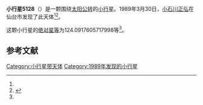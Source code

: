 {{Infobox planet
| bgcolour = #FFFFC0
| name = 5128 Wakabayashi
| symbol = 
| image = 
| caption = 
| discovery = yes
| discovery_ref = 
| discoverer = [[小石川正弘|小石川正弘]]
| discovery_site = [[仙台市|仙台市]] 
| discovered = 1989年3月30日
| designations = yes
| mp_name = 
| named_after = 
| alt_names = 1989 FJ/ 1970 AK / 1980 KW / 1982 UA5
| mp_category = [[主带小行星|主带小行星]]
| orbit_ref = <ref name="a">[http://ssd.jpl.nasa.gov/sbdb.cgi?sstr=5128 5128 Wakabayashi] {{Wayback|url=http://ssd.jpl.nasa.gov/sbdb.cgi?sstr=5128 |date=20201124011958 }}，小行星數據庫瀏覽器（JPL Small-Body Database Browser）－[[美国国家航空航天局|美国国家航空航天局]]喷气推进实验室</ref>
| epoch = 2456400.5 (2013年4月18日更新)
| aphelion = {{convert|3.169088232414603|AU|km|3|abbr=on|lk=out}}
| perihelion = {{convert|2.361556349076018|AU|km|3|abbr=on}}
| semimajor = {{convert|2.76532229074531|AU|km|3|abbr=on}}
| eccentricity = 0.146010446
| period = 1679.643287 [[日|日]]<br />4.6[[儒略年|儒略年]]
| avg_speed = 
| inclination = 6.963188715743086
| asc_node = 39.34791419333368
| mean_anomaly = 
| arg_peri = 124.0917605717998
| satellites = 
| physical_characteristics = yes
| dimensions = 
| mass = 
| density = 
| surface_grav = 
| escape_velocity = 
| sidereal_day = 
| axial_tilt = 
| pole_ecliptic_lat = 
| pole_ecliptic_lon = 
| albedo = 
| temperatures= 
| temp_name1 = 
| mean_temp_1 = 
| max_temp_1 = 
| temp_name2 = 
| max_temp_2 = 
| spectral_type = 
| abs_magnitude = 124.0917605717998
}}

'''小行星5128'''（{{lang-en|5128 Wakabayashi}}）是一颗围绕[[太阳|太阳]][[公转|公转]]的[[小行星|小行星]]。1989年3月30日，[[小石川正弘|小石川正弘]]在仙台市发现了此天体<ref name="a" /><ref>{{cite news|title=小行星列表|url=http://cfa-www.harvard.edu/iau/lists/NumberedMPs.txt|accessdate=2013-07-08|newspaper=哈佛大学|archive-date=2008-05-17|archive-url=https://web.archive.org/web/20080517010638/http://cfa-www.harvard.edu/iau/lists/NumberedMPs.txt|dead-url=no}}</ref>。

这颗小行星的[[绝对星等|绝对星等]]为124.0917605717998等<ref name="a" />。

==参考文献==
{{reflist}}
{{Minor Planet Number|[[小行星5127|小行星5127]]|[[小行星5129|小行星5129]]}}

{{小天体}}

[[Category:小行星带天体|Category:小行星带天体]]
[[Category:1989年发现的小行星|Category:1989年发现的小行星]]

{{asteroid-stub}}